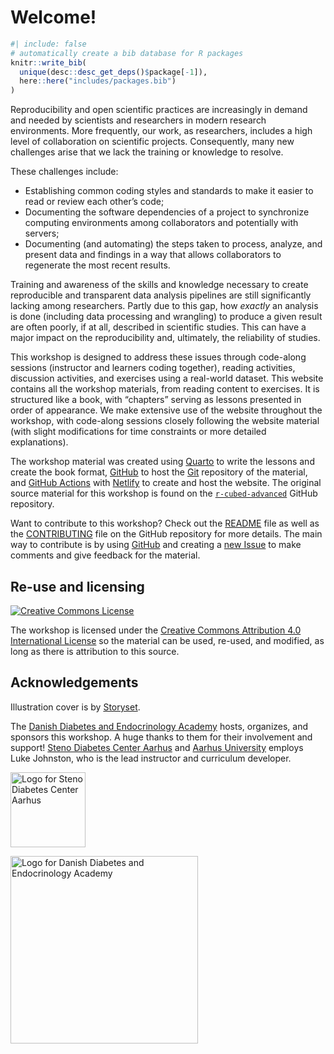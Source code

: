 # Welcome! {.unnumbered}

```r
#| include: false
# automatically create a bib database for R packages
knitr::write_bib(
  unique(desc::desc_get_deps()$package[-1]),
  here::here("includes/packages.bib")
)
```

Reproducibility and open scientific practices are increasingly in demand
and needed by scientists and researchers in modern research
environments. More frequently, our work, as researchers, includes a high
level of collaboration on scientific projects. Consequently, many new
challenges arise that we lack the training or knowledge to resolve.

These challenges include:

-   Establishing common coding styles and standards to make it easier to
    read or review each other’s code;
-   Documenting the software dependencies of a project to synchronize
    computing environments among collaborators and potentially with
    servers;
-   Documenting (and automating) the steps taken to process, analyze,
    and present data and findings in a way that allows collaborators to
    regenerate the most recent results.

Training and awareness of the skills and knowledge necessary to create
reproducible and transparent data analysis pipelines are still
significantly lacking among researchers. Partly due to this gap, how
*exactly* an analysis is done (including data processing and
wrangling) to produce a given result are often poorly, if at all,
described in scientific studies. This can have a major impact on the
reproducibility and, ultimately, the reliability of studies.

This workshop is designed to address these issues through code-along
sessions (instructor and learners coding together), reading activities,
discussion activities, and exercises using a real-world dataset. This
website contains all the workshop materials, from reading content to
exercises. It is structured like a book, with "chapters" serving as
lessons presented in order of appearance. We make extensive use of the
website throughout the workshop, with code-along sessions closely
following the website material (with slight modifications for time
constraints or more detailed explanations).

The workshop material was created using [Quarto](https://quarto.org/) to
write the lessons and create the book format,
[GitHub](https://github.com/) to host the [Git](https://git-scm.com/)
repository of the material, and [GitHub
Actions](https://github.com/features/actions) with
[Netlify](https://www.netlify.com/) to create and host the website. The
original source material for this workshop is found on the
[`r-cubed-advanced`](https://github.com/rostools/r-cubed-advanced)
GitHub repository.

Want to contribute to this workshop? Check out the
[README](https://github.com/rostools/r-cubed-advanced/blob/main/README.md)
file as well as the
[CONTRIBUTING](https://github.com/rostools/r-cubed-advanced/blob/main/CONTRIBUTING.md)
file on the GitHub repository for more details. The main way to
contribute is by using [GitHub](https://github.com/) and creating a [new
Issue](https://github.com/rostools/r-cubed-advanced/issues/new) to make
comments and give feedback for the material.

## Re-use and licensing {#licensing}

<a rel="license" href="http://creativecommons.org/licenses/by/4.0/"><img src="https://i.creativecommons.org/l/by/4.0/80x15.png" alt="Creative Commons License" style="border-width:0"/></a>

The workshop is licensed under the [Creative Commons Attribution 4.0
International License](https://creativecommons.org/licenses/by/4.0/) so
the material can be used, re-used, and modified, as long as there is
attribution to this source.

## Acknowledgements

Illustration cover is by [Storyset](https://storyset.com/work).

The [Danish Diabetes and Endocrinology Academy](https://www.ddeacademy.dk/)
hosts, organizes, and sponsors this workshop. A huge thanks to them for
their involvement and support! [Steno Diabetes Center
Aarhus](https://www.stenoaarhus.dk/) and [Aarhus
University](https://au.dk) employs Luke Johnston, who is the lead
instructor and curriculum developer.

::: {layout-ncol=2}
![](images/logo-sdca.png){width="120px" alt="Logo for Steno Diabetes Center Aarhus"}

![](images/logo-ddea.svg){width="300px" alt="Logo for Danish Diabetes and Endocrinology Academy"}
:::
